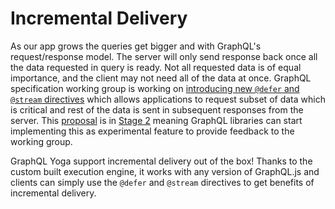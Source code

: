 # Incremental Delivery

As our app grows the queries get bigger and with GraphQL's request/response model. The server will only send response back once all the data requested in query is ready. Not all requested data is of equal importance, and the client may not need all of the data at once. GraphQL specification working group is working on [introducing new `@defer` and `@stream` directives](https://github.com/graphql/graphql-wg/blob/main/rfcs/DeferStream.md) which allows applications to request subset of data which is critical and rest of the data is sent in subsequent responses from the server. This [proposal](https://github.com/graphql/graphql-spec/pull/742) is in [Stage 2](https://github.com/graphql/graphql-spec/blob/main/CONTRIBUTING.md#stage-2-draft) meaning GraphQL libraries can start implementing this as experimental feature to provide feedback to the working group.

GraphQL Yoga support incremental delivery out of the box! Thanks to the custom built execution engine, it works with any version of GraphQL.js and clients can simply use the `@defer` and `@stream` directives to get benefits of incremental delivery.
